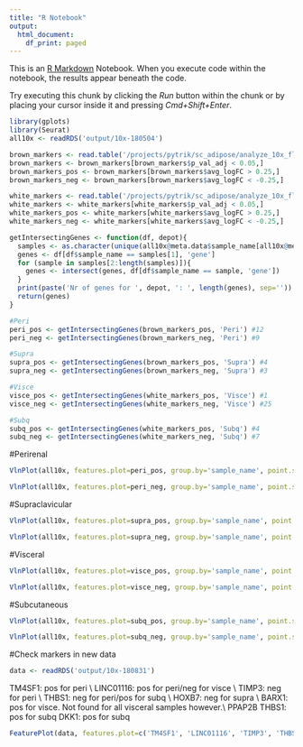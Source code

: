 ```yaml
---
title: "R Notebook"
output:
  html_document:
    df_print: paged
---
```


This is an [R Markdown](http://rmarkdown.rstudio.com) Notebook. When you execute code within the notebook, the results appear beneath the code. 

Try executing this chunk by clicking the *Run* button within the chunk or by placing your cursor inside it and pressing *Cmd+Shift+Enter*. 

```r
library(gplots) 
library(Seurat)
all10x <- readRDS('output/10x-180504')
```

```r
brown_markers <- read.table('/projects/pytrik/sc_adipose/analyze_10x_fluidigm/data/markergenes/180504/markers_10x-180504_brown', header=T)
brown_markers <- brown_markers[brown_markers$p_val_adj < 0.05,]
brown_markers_pos <- brown_markers[brown_markers$avg_logFC > 0.25,]
brown_markers_neg <- brown_markers[brown_markers$avg_logFC < -0.25,]

white_markers <- read.table('/projects/pytrik/sc_adipose/analyze_10x_fluidigm/data/markergenes/180504/markers_10x-180504_white', header=T)
white_markers <- white_markers[white_markers$p_val_adj < 0.05,]
white_markers_pos <- white_markers[white_markers$avg_logFC > 0.25,]
white_markers_neg <- white_markers[white_markers$avg_logFC < -0.25,]

getIntersectingGenes <- function(df, depot){
  samples <- as.character(unique(all10x@meta.data$sample_name[all10x@meta.data$depot == depot]))
  genes <- df[df$sample_name == samples[1], 'gene']
  for (sample in samples[2:length(samples)]){
    genes <- intersect(genes, df[df$sample_name == sample, 'gene'])
  }
  print(paste('Nr of genes for ', depot, ': ', length(genes), sep=''))
  return(genes)
}
```


```r
#Peri 
peri_pos <- getIntersectingGenes(brown_markers_pos, 'Peri') #12
peri_neg <- getIntersectingGenes(brown_markers_neg, 'Peri') #9

#Supra
supra_pos <- getIntersectingGenes(brown_markers_pos, 'Supra') #4
supra_neg <- getIntersectingGenes(brown_markers_neg, 'Supra') #3

#Visce
visce_pos <- getIntersectingGenes(white_markers_pos, 'Visce') #1
visce_neg <- getIntersectingGenes(white_markers_neg, 'Visce') #25

#Subq
subq_pos <- getIntersectingGenes(white_markers_pos, 'Subq') #4
subq_neg <- getIntersectingGenes(white_markers_neg, 'Subq') #7
```

#Perirenal

```r
VlnPlot(all10x, features.plot=peri_pos, group.by='sample_name', point.size.use=-1, nCol=2, x.lab.rot=T, size.x.use=10)
```

```r
VlnPlot(all10x, features.plot=peri_neg, group.by='sample_name', point.size.use=-1, nCol=2, x.lab.rot=T, size.x.use=10)
```

#Supraclavicular

```r
VlnPlot(all10x, features.plot=supra_pos, group.by='sample_name', point.size.use=-1, nCol=2, x.lab.rot=T, size.x.use=10)
```

```r
VlnPlot(all10x, features.plot=supra_neg, group.by='sample_name', point.size.use=-1, nCol=2, x.lab.rot=T, size.x.use=10)
```

#Visceral

```r
VlnPlot(all10x, features.plot=visce_pos, group.by='sample_name', point.size.use=-1, nCol=2, x.lab.rot=T, size.x.use=10)
```

```r
VlnPlot(all10x, features.plot=visce_neg, group.by='sample_name', point.size.use=-1, nCol=2, x.lab.rot=T, size.x.use=10)
```

#Subcutaneous

```r
VlnPlot(all10x, features.plot=subq_pos, group.by='sample_name', point.size.use=-1, nCol=2, x.lab.rot=T, size.x.use=10)
```

```r
VlnPlot(all10x, features.plot=subq_neg, group.by='sample_name', point.size.use=-1, nCol=2, x.lab.rot=T, size.x.use=10)
```

#Check markers in new data

```r
data <- readRDS('output/10x-180831')
```

TM4SF1: pos for peri \\
LINC01116: pos for peri/neg for visce \\
TIMP3: neg for peri \\
THBS1: neg for peri/pos for subq \\
HOXB7: neg for supra \\
BARX1: pos for visce. Not found for all visceral samples however.\\
PPAP2B
THBS1: pos for subq
DKK1: pos for subq

```r
FeaturePlot(data, features.plot=c('TM4SF1', 'LINC01116', 'TIMP3', 'THBS1', 'HOXB7', 'BARX1', 'PPAP2B', 'THBS1', 'DKK1'), cols.use=c('gray', 'blue'), no.legend=F, nCol=2)
```
